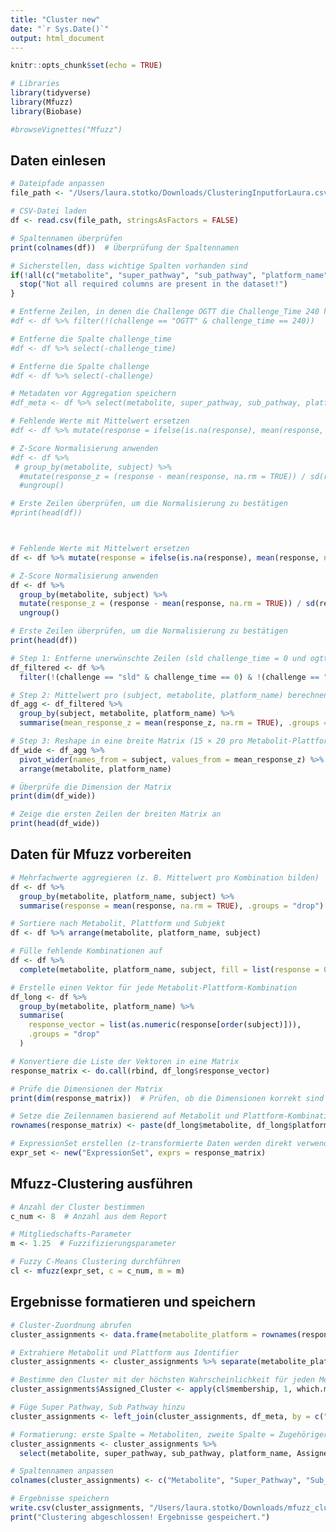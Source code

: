 ```yaml
---
title: "Cluster new"
date: "`r Sys.Date()`"
output: html_document
---
```


```r
knitr::opts_chunk$set(echo = TRUE)
```

```r
# Libraries
library(tidyverse)
library(Mfuzz)
library(Biobase)

#browseVignettes("Mfuzz")
```

## Daten einlesen
```r
# Dateipfade anpassen
file_path <- "/Users/laura.stotko/Downloads/ClusteringInputforLaura.csv"

# CSV-Datei laden
df <- read.csv(file_path, stringsAsFactors = FALSE)

# Spaltennamen überprüfen
print(colnames(df))  # Überprüfung der Spaltennamen

# Sicherstellen, dass wichtige Spalten vorhanden sind
if(!all(c("metabolite", "super_pathway", "sub_pathway", "platform_name", "response", "subject", "challenge") %in% colnames(df))) {
  stop("Not all required columns are present in the dataset!")
}

# Entferne Zeilen, in denen die Challenge OGTT die Challenge_Time 240 hat
#df <- df %>% filter(!(challenge == "OGTT" & challenge_time == 240))

# Entferne die Spalte challenge_time
#df <- df %>% select(-challenge_time)

# Entferne die Spalte challenge
#df <- df %>% select(-challenge)

# Metadaten vor Aggregation speichern
#df_meta <- df %>% select(metabolite, super_pathway, sub_pathway, platform_name) %>% distinct()

# Fehlende Werte mit Mittelwert ersetzen
#df <- df %>% mutate(response = ifelse(is.na(response), mean(response, na.rm = TRUE), response))

# Z-Score Normalisierung anwenden
#df <- df %>%
 # group_by(metabolite, subject) %>%
  #mutate(response_z = (response - mean(response, na.rm = TRUE)) / sd(response, na.rm = TRUE)) %>%
  #ungroup()

# Erste Zeilen überprüfen, um die Normalisierung zu bestätigen
#print(head(df))



# Fehlende Werte mit Mittelwert ersetzen
df <- df %>% mutate(response = ifelse(is.na(response), mean(response, na.rm = TRUE), response))

# Z-Score Normalisierung anwenden
df <- df %>%
  group_by(metabolite, subject) %>%
  mutate(response_z = (response - mean(response, na.rm = TRUE)) / sd(response, na.rm = TRUE)) %>%
  ungroup()

# Erste Zeilen überprüfen, um die Normalisierung zu bestätigen
print(head(df))

# Step 1: Entferne unerwünschte Zeilen (sld challenge_time = 0 und ogtt challenge_time = 240)
df_filtered <- df %>%
  filter(!(challenge == "sld" & challenge_time == 0) & !(challenge == "OGTT" & challenge_time == 240))

# Step 2: Mittelwert pro (subject, metabolite, platform_name) berechnen
df_agg <- df_filtered %>%
  group_by(subject, metabolite, platform_name) %>%
  summarise(mean_response_z = mean(response_z, na.rm = TRUE), .groups = "drop")

# Step 3: Reshape in eine breite Matrix (15 × 20 pro Metabolit-Plattform-Kombination)
df_wide <- df_agg %>%
  pivot_wider(names_from = subject, values_from = mean_response_z) %>%
  arrange(metabolite, platform_name)

# Überprüfe die Dimension der Matrix
print(dim(df_wide))

# Zeige die ersten Zeilen der breiten Matrix an
print(head(df_wide))
```

## Daten für Mfuzz vorbereiten
```r
# Mehrfachwerte aggregieren (z. B. Mittelwert pro Kombination bilden)
df <- df %>%
  group_by(metabolite, platform_name, subject) %>%
  summarise(response = mean(response, na.rm = TRUE), .groups = "drop")

# Sortiere nach Metabolit, Plattform und Subjekt
df <- df %>% arrange(metabolite, platform_name, subject)

# Fülle fehlende Kombinationen auf
df <- df %>%
  complete(metabolite, platform_name, subject, fill = list(response = 0))

# Erstelle einen Vektor für jede Metabolit-Plattform-Kombination
df_long <- df %>%
  group_by(metabolite, platform_name) %>%
  summarise(
    response_vector = list(as.numeric(response[order(subject)])),
    .groups = "drop"
  )

# Konvertiere die Liste der Vektoren in eine Matrix
response_matrix <- do.call(rbind, df_long$response_vector)

# Prüfe die Dimensionen der Matrix
print(dim(response_matrix))  # Prüfen, ob die Dimensionen korrekt sind

# Setze die Zeilennamen basierend auf Metabolit und Plattform-Kombination
rownames(response_matrix) <- paste(df_long$metabolite, df_long$platform_name, sep = "_")

# ExpressionSet erstellen (z-transformierte Daten werden direkt verwendet)
expr_set <- new("ExpressionSet", exprs = response_matrix)
```

## Mfuzz-Clustering ausführen
```r
# Anzahl der Cluster bestimmen
c_num <- 8  # Anzahl aus dem Report

# Mitgliedschafts-Parameter
m <- 1.25  # Fuzzifizierungsparameter

# Fuzzy C-Means Clustering durchführen
cl <- mfuzz(expr_set, c = c_num, m = m)
```

## Ergebnisse formatieren und speichern
```r
# Cluster-Zuordnung abrufen
cluster_assignments <- data.frame(metabolite_platform = rownames(response_matrix), cl$membership)

# Extrahiere Metabolit und Plattform aus Identifier
cluster_assignments <- cluster_assignments %>% separate(metabolite_platform, into = c("metabolite", "platform_name"), sep = "_")

# Bestimme den Cluster mit der höchsten Wahrscheinlichkeit für jeden Metaboliten
cluster_assignments$Assigned_Cluster <- apply(cl$membership, 1, which.max)

# Füge Super Pathway, Sub Pathway hinzu
cluster_assignments <- left_join(cluster_assignments, df_meta, by = c("metabolite", "platform_name"))

# Formatierung: erste Spalte = Metaboliten, zweite Spalte = Zugehöriger Cluster, nachfolgende Spalten = Cluster-Zugehörigkeitswahrscheinlichkeit
cluster_assignments <- cluster_assignments %>%
  select(metabolite, super_pathway, sub_pathway, platform_name, Assigned_Cluster, everything())

# Spaltennamen anpassen
colnames(cluster_assignments) <- c("Metabolite", "Super_Pathway", "Sub_Pathway", "Platform_Name", "Assigned_Cluster", paste0("Cluster_", 1:c_num))

# Ergebnisse speichern
write.csv(cluster_assignments, "/Users/laura.stotko/Downloads/mfuzz_clusters_formatted_7.csv", row.names = FALSE)
print("Clustering abgeschlossen! Ergebnisse gespeichert.")
```
